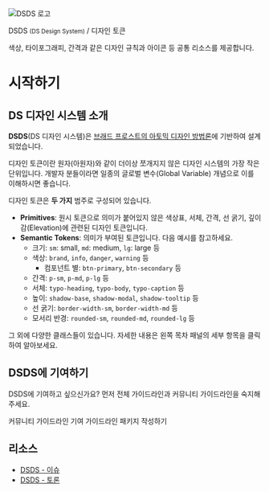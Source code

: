 
<Meta title="시작하기" />

<div className="flex flex-col items-center pb-10">
  <img src="./images/dsds-logo.png" alt="DSDS 로고" className="size-30 ml-[-20px] mb-2" />
<div className="flex flex-col items-center">
    <p className="flex items-center gap-1 font-heading font-bold text-center sb-unstyled text-4xl">
      <span className="text-brand">DSDS</span>
      <small className="text-neutral-3rd mt-[-4px]">(DS Design System)</small>
      <span className="text-neutral-1st px-1">/</span>
      <span>디자인 토큰</span>
    </p>
    <p className="font-sans text-center sb-unstyled text-2xl text-neutral-1st">
      색상, 타이포그래피, 간격과 같은 디자인 규칙과 아이콘 등 공통 리소스를 제공합니다.
    </p>
  </div>
</div>

# 시작하기

## DS 디자인 시스템 소개

**DSDS**(DS 디자인 시스템)은 [브래드 프로스트의 아토믹 디자인 방법론](https://atomicdesign.bradfrost.com/)에 기반하여 설계되었습니다.

디자인 토큰이란 원자(아원자)와 같이 더이상 쪼개지지 않은 디자인 시스템의 가장 작은 단위입니다.
개발자 분들이라면 일종의 글로벌 변수(Global Variable) 개념으로 이를 이해하시면 좋습니다.

디자인 토큰은 **두 가지** 범주로 구성되어 있습니다.

- **Primitives**: 원시 토큰으로 의미가 붙어있지 않은 색상표, 서체, 간격, 선 굵기, 깊이감(Elevation)에 관련된 디자인 토큰입니다.
- **Semantic Tokens**: 의미가 부여된 토큰입니다. 다음 예시를 참고하세요.
  - 크기: `sm`: small, `md`: medium, `lg`: large 등
  - 색상: `brand`, `info`, `danger`, `warning` 등
    - 컴포넌트 별: `btn-primary`, `btn-secondary` 등
  - 간격: `p-sm`, `p-md`, `p-lg` 등
  - 서체: `typo-heading`, `typo-body`, `typo-caption` 등
  - 높이: `shadow-base`, `shadow-modal`, `shadow-tooltip` 등
  - 선 굵기: `border-width-sm`, `border-width-md` 등
  - 모서리 반경: `rounded-sm`, `rounded-md`, `rounded-lg` 등

그 외에 다양한 클래스들이 있습니다. 자세한 내용은 왼쪽 목차 패널의 세부 항목을 클릭하여 알아보세요.


## DSDS에 기여하기

DSDS에 기여하고 싶으신가요? 먼저 전체 가이드라인과 커뮤니티 가이드라인을 숙지해 주세요.
<div className="sb-unstyled my-8 gap-4 flex flex-row flex-wrap">
  <Card href="/?path=/docs/기여하기-가이드라인-개요--docs">커뮤니티 가이드라인</Card>
  <Card href="/?path=/docs/contributing-guidelines-commit--docs">기여 가이드라인</Card>
  <Card href="/?path=/docs/contributing-writing-packages-structure--docs">패키지 작성하기</Card>
</div>

## 리소스
- [DSDS - 이슈](https://github.samsungds.net/dsds/dsds/issues)
- [DSDS - 토론](https://github.samsungds.net/dsds/dsds/discussions)
